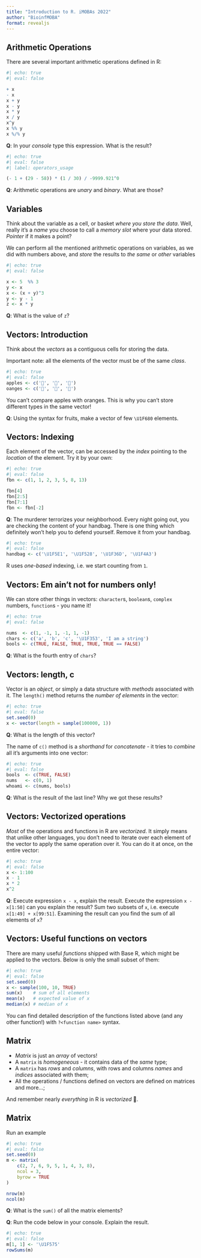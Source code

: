 ```yaml
---
title: "Introduction to R. iMOBAs 2022"
author: "BioinfMOBA"
format: revealjs
---
```


## Arithmetic Operations

There are several important arithmetic operations defined in R: 

```r
#| echo: true
#| eval: false

+ x
- x
x + y 
x - y 
x * y
x / y
x^y
x %% y
x %/% y
```

**Q**: In your *console* type this expression. What is the result?

```r
#| echo: true
#| eval: false
#| label: operators_usage

(- 1 + (29 - 58)) * (1 / 30) / -9999.921^0
```
**Q**: Arithmetic operations are *unary* and *binary*. What are those?

## Variables

Think about the variable as a cell, or basket *where you store the data*. Well, really it's a *name* you choose to call a *memory slot* where your data stored. *Pointer* if it makes a point?

We can perform all the mentioned arithmetic operations on variables, as we did with numbers above, and *store* the results to *the same* or *other* variables

```r
#| echo: true
#| eval: false

x <- 5  %% 3
y <- x
x <- (x + y)^3
y <- y - 1
z <- x * y
```

**Q**: What is the value of `z`?

## Vectors: Introduction

Think about the *vectors* as a contiguous cells for storing the data. 

Important note: all the elements of the vector must be of the same *class*.

```r
#| echo: true
#| eval: false
apples <- c('🍎', '🍎', '🍎')
oanges <- c('🍋', '🍋', '🍋')
```

You can't compare apples with oranges. This is why you can't store different types in the same vector!

**Q**: Using the syntax for fruits, make a vector of few `\U1F680` elements.

## Vectors: Indexing

Each element of the vector, can be accessed by the *index* pointing to the *location* of the element. Try it by your own:

```r
#| echo: true
#| eval: false
fbn <- c(1, 1, 2, 3, 5, 8, 13)

fbn[4]
fbn[2:5]
fbn[7:1]
fbn <- fbn[-2]
```

**Q**: The murderer terrorizes your neighborhood. Every night going out, you are checking the content of your handbag. There is one thing which definitely won't help you to defend yourself. Remove it from your handbag.

```r
#| echo: true
#| eval: false
handbag <- c('\U1F5E1', '\U1F528', '\U1F36D', '\U1F4A3')
```

::: footer
R uses *one-based* indexing, i.e. we start counting from `1`.
:::

## Vectors: Em ain't not for numbers only!

We can store other things in vectors: `character`s, `boolean`s, `complex` numbers, `function`s - you name it!

```r
#| echo: true
#| eval: false

nums  <- c(1, -1, 1, -1, 1, -1)
chars <- c('a', 'b', 'c', '\U1F353', 'I am a string')
bools <- c(TRUE, FALSE, TRUE, TRUE, TRUE == FALSE)
```

**Q**: What is the fourth entry of `chars`? 

## Vectors: length, c

Vector is an *object*, or simply a data structure with *methods* associated with it. The `length()` method returns the *number of elements* in the vector:

```r
#| echo: true
#| eval: false
set.seed(0)
x <- vector(length = sample(100000, 1))
```

**Q**: What is the length of this vector?

The name of `c()` method is a *shorthand* for *concatenate* - it tries to *combine* all it's arguments into one vector:

```r
#| echo: true
#| eval: false
bools  <- c(TRUE, FALSE)
nums   <- c(0, 1)
whoami <- c(nums, bools)
```

**Q**: What is the result of the last line? Why we got these results? 

## Vectors: Vectorized operations

*Most* of the operations and functions in R are *vectorized*. It simply means that unlike other languages, you don't need to iterate over each element of the vector to apply the same operation over it. You can do it at once, on the entire vector:

```r
#| echo: true
#| eval: false
x <- 1:100
x - 1
x * 2
x^2
```

**Q**: Execute expression `x - x`, explain the result. Execute the expression `x - x[1:50]` can you explain the result? Sum two subsets of `x`, i.e. execute `x[1:49] + x[99:51]`. Examining the result can you find the sum of all elements of `x`?

## Vectors: Useful functions on vectors

There are many useful *functions* shipped with Base R, which might be applied to the vectors. Below is only the small subset of them:

```r
#| echo: true
#| eval: false
set.seed(0)
x <- sample(100, 10, TRUE)
sum(x)    # sum of all elements
mean(x)   # expected value of x
median(x) # median of x
```
You can find detailed description of the functions listed above (and any other function!) with `?<function name>` syntax.

## Matrix

- *Matrix* is just an *array* of vectors! 
- A `matrix` is *homogeneous* - it contains data of the *same* type;
- A `matrix` has *rows* and *columns*, with rows and columns *names* and *indices* associated with them;
- All the operations / functions defined on vectors are defined on matrices and more...;

And remember nearly *everything* in R is *vectorized* 🚀.

## Matrix 

Run an example

```r
#| echo: true
#| eval: false
set.seed(0)
m <- matrix(
    c(2, 7, 6, 9, 5, 1, 4, 3, 8),
    ncol = 3,
    byrow = TRUE
)

nrow(m)
ncol(m)
```

**Q**: What is the `sum()` of all the matrix elements? 

**Q**: Run the code below in your console. Explain the result.

```r
#| echo: true
#| eval: false
m[1, 1] <- '\U1F575'
rowSums(m)
```






